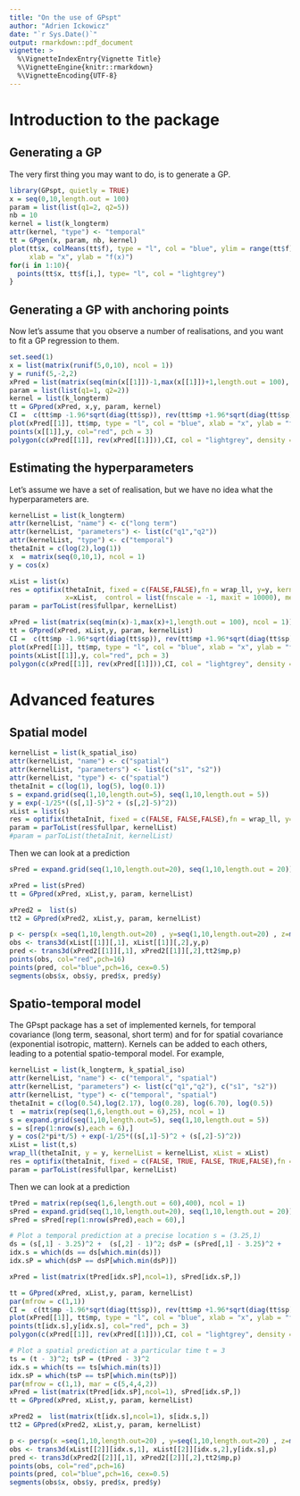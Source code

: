 ```yaml
---
title: "On the use of GPspt"
author: "Adrien Ickowicz"
date: "`r Sys.Date()`"
output: rmarkdown::pdf_document
vignette: >
  %\VignetteIndexEntry{Vignette Title}
  %\VignetteEngine{knitr::rmarkdown}
  %\VignetteEncoding{UTF-8}
---
```


# Introduction to the package

## Generating a GP

The very first thing you may want to do, is to generate a GP. 

```r
library(GPspt, quietly = TRUE)
x = seq(0,10,length.out = 100)
param = list(list(q1=2, q2=5))
nb = 10
kernel = list(k_longterm)
attr(kernel, "type") <- "temporal"
tt = GPgen(x, param, nb, kernel)
plot(tt$x, colMeans(tt$f), type = "l", col = "blue", ylim = range(tt$f), 
     xlab = "x", ylab = "f(x)")
for(i in 1:10){
  points(tt$x, tt$f[i,], type= "l", col = "lightgrey")
}
```

## Generating a GP with anchoring points

Now let's assume that you observe a number of realisations, and you want to fit a GP regression to them. 

```r
set.seed(1)
x = list(matrix(runif(5,0,10), ncol = 1))
y = runif(5,-2,2)
xPred = list(matrix(seq(min(x[[1]])-1,max(x[[1]])+1,length.out = 100), ncol = 1))
param = list(list(q1=1, q2=2))
kernel = list(k_longterm)
tt = GPpred(xPred, x,y, param, kernel)
CI =  c(tt$mp -1.96*sqrt(diag(tt$sp)), rev(tt$mp +1.96*sqrt(diag(tt$sp))))
plot(xPred[[1]], tt$mp, type = "l", col = "blue", xlab = "x", ylab = "f(x)", ylim = range(CI))
points(x[[1]],y, col="red", pch = 3)
polygon(c(xPred[[1]], rev(xPred[[1]])),CI, col = "lightgrey", density = 30)
```

## Estimating the hyperparameters

Let's assume we have a set of realisation, but we have no idea what the hyperparameters are.

```r
kernelList = list(k_longterm)
attr(kernelList, "name") <- c("long term")
attr(kernelList, "parameters") <- list(c("q1","q2"))
attr(kernelList, "type") <- c("temporal")
thetaInit = c(log(2),log(1))
x  = matrix(seq(0,10,1), ncol = 1)
y = cos(x)

xList = list(x)
res = optifix(thetaInit, fixed = c(FALSE,FALSE),fn = wrap_ll, y=y, kernel = kernelList, 
              x=xList,  control = list(fnscale = -1, maxit = 10000), method = "Nelder-Mead")
param = parToList(res$fullpar, kernelList)

xPred = list(matrix(seq(min(x)-1,max(x)+1,length.out = 100), ncol = 1))
tt = GPpred(xPred, xList,y, param, kernelList)
CI =  c(tt$mp -1.96*sqrt(diag(tt$sp)), rev(tt$mp +1.96*sqrt(diag(tt$sp))))
plot(xPred[[1]], tt$mp, type = "l", col = "blue", xlab = "x", ylab = "f(x)", ylim = range(CI))
points(xList[[1]],y, col="red", pch = 3)
polygon(c(xPred[[1]], rev(xPred[[1]])),CI, col = "lightgrey", density = 30)
```

# Advanced features


## Spatial model 

```r
kernelList = list(k_spatial_iso)
attr(kernelList, "name") <- c("spatial")
attr(kernelList, "parameters") <- list(c("s1", "s2"))
attr(kernelList, "type") <- c("spatial")
thetaInit = c(log(1), log(5), log(0.1))
s = expand.grid(seq(1,10,length.out=5), seq(1,10,length.out = 5))
y = exp(-1/25*((s[,1]-5)^2 + (s[,2]-5)^2))
xList = list(s)
res = optifix(thetaInit, fixed = c(FALSE, FALSE,FALSE),fn = wrap_ll, y=y, kernel = kernelList, x=xList,  control = list(fnscale = -1, maxit = 10000), method = "Nelder-Mead")
param = parToList(res$fullpar, kernelList)
#param = parToList(thetaInit, kernelList)
```
Then we can look at a prediction
```r
sPred = expand.grid(seq(1,10,length.out=20), seq(1,10,length.out = 20))

xPred = list(sPred)
tt = GPpred(xPred, xList,y, param, kernelList)

xPred2 =  list(s)
tt2 = GPpred(xPred2, xList,y, param, kernelList)

p <- persp(x =seq(1,10,length.out=20) , y=seq(1,10,length.out=20) , z=matrix(tt$mp, ncol=20), phi = 30, theta=40, xlab = "x", ylab = "y", zlab = "z",col="lightblue",expand = 0.5,shade = 0.2)
obs <- trans3d(xList[[1]][,1], xList[[1]][,2],y,p)
pred <- trans3d(xPred2[[1]][,1], xPred2[[1]][,2],tt2$mp,p)
points(obs, col="red",pch=16)
points(pred, col="blue",pch=16, cex=0.5)
segments(obs$x, obs$y, pred$x, pred$y)
```


## Spatio-temporal model

The GPspt package has a set of implemented kernels, for temporal covariance (long term, seasonal, short term) and for for spatial covariance (exponential isotropic, mattern). Kernels can be added to each others, leading to a potential spatio-temporal model. For example,
\begin{eqnarray}
k_{full} &=& k_{seasonal} + k_{spatial}
\end{eqnarray}

```r
kernelList = list(k_longterm, k_spatial_iso)
attr(kernelList, "name") <- c("temporal", "spatial")
attr(kernelList, "parameters") <- list(c("q1","q2"), c("s1", "s2"))
attr(kernelList, "type") <- c("temporal", "spatial")
thetaInit = c(log(0.54),log(2.17), log(0.28), log(6.70), log(0.5))
t  = matrix(rep(seq(1,6,length.out = 6),25), ncol = 1)
s = expand.grid(seq(1,10,length.out=5), seq(1,10,length.out = 5))
s = s[rep(1:nrow(s),each = 6),]
y = cos(2*pi*t/5) + exp(-1/25*((s[,1]-5)^2 + (s[,2]-5)^2))
xList = list(t,s)
wrap_ll(thetaInit, y = y, kernelList = kernelList, xList = xList)
res = optifix(thetaInit, fixed = c(FALSE, TRUE, FALSE, TRUE,FALSE),fn = wrap_ll, y=y, kernel = kernelList, x=xList,  control = list(fnscale = -1, maxit = 10000), method = "Nelder-Mead")
param = parToList(res$fullpar, kernelList)
```
Then we can look at a prediction
```r
tPred = matrix(rep(seq(1,6,length.out = 60),400), ncol = 1)
sPred = expand.grid(seq(1,10,length.out=20), seq(1,10,length.out = 20))
sPred = sPred[rep(1:nrow(sPred),each = 60),]

# Plot a temporal prediction at a precise location s = (3.25,1)
ds = (s[,1] - 3.25)^2 +  (s[,2] - 1)^2; dsP = (sPred[,1] - 3.25)^2 +  (sPred[,2] - 1)^2
idx.s = which(ds == ds[which.min(ds)])
idx.sP = which(dsP == dsP[which.min(dsP)])

xPred = list(matrix(tPred[idx.sP],ncol=1), sPred[idx.sP,])

tt = GPpred(xPred, xList,y, param, kernelList)
par(mfrow = c(1,1))
CI =  c(tt$mp -1.96*sqrt(diag(tt$sp)), rev(tt$mp +1.96*sqrt(diag(tt$sp))))
plot(xPred[[1]], tt$mp, type = "l", col = "blue", xlab = "x", ylab = "f(x)", ylim = range(CI))
points(t[idx.s],y[idx.s], col="red", pch = 3)
polygon(c(xPred[[1]], rev(xPred[[1]])),CI, col = "lightgrey", density = 30)

# Plot a spatial prediction at a particular time t = 3
ts = (t - 3)^2; tsP = (tPred - 3)^2
idx.s = which(ts == ts[which.min(ts)])
idx.sP = which(tsP == tsP[which.min(tsP)])
par(mfrow = c(1,1), mar = c(5,4,4,2))
xPred = list(matrix(tPred[idx.sP],ncol=1), sPred[idx.sP,])
tt = GPpred(xPred, xList,y, param, kernelList)

xPred2 =  list(matrix(t[idx.s],ncol=1), s[idx.s,])
tt2 = GPpred(xPred2, xList,y, param, kernelList)

p <- persp(x =seq(1,10,length.out=20) , y=seq(1,10,length.out=20) , z=matrix(tt$mp, ncol=20), phi = 30, theta=40, xlab = "x", ylab = "y", zlab = "z",col="lightblue",expand = 0.5,shade = 0.2)
obs <- trans3d(xList[[2]][idx.s,1], xList[[2]][idx.s,2],y[idx.s],p)
pred <- trans3d(xPred2[[2]][,1], xPred2[[2]][,2],tt2$mp,p)
points(obs, col="red",pch=16)
points(pred, col="blue",pch=16, cex=0.5)
segments(obs$x, obs$y, pred$x, pred$y)
```
